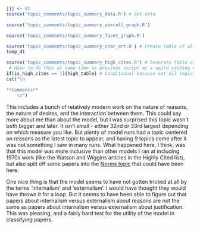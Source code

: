 ```r
jjj <- 81
source('topic_comments/topic_summary_data.R') # Get data
```

```r
source('topic_comments/topic_summary_overall_graph.R')
```

```r
source('topic_comments/topic_summary_facet_graph.R')
```

```r
source('topic_comments/topic_summary_char_art.R') # Create table of all articles in topic
temp_dt
```

```r
source('topic_comments/topic_summary_high_cites.R') # Generate table of highly cited articles. 
 # Have to do this at same time as previous script or a weird caching error occurs.
if(is_high_cites == 1){high_table} # Conditional because not all topics have high cites
cat("\n

**Comments**
	\n")
```

This includes a bunch of relatively modern work on the nature of reasons, the nature of desires, and the interaction between them. This could say more about me than about the model, but I was surprised this topic wasn't both bigger and later. It isn't small - either 32nd or 33rd largest depending on which measure you like. But plenty of model runs had a topic centered on reasons as the latest topic to appear, and having 9 topics come after it was not something I saw in many runs. What happened here, I think, was that this model was more inclusive than other models I ran at including 1970s work (like the Watson and Wiggins articles in the Highly Cited list), but also split off some papers into the [Norms topic](#topic90) that could have been here.

One nice thing is that the model seems to have not gotten tricked at all by the terms 'internalism' and 'externalism'. I would have thought they would have thrown it for a loop. But it seems to have been able to figure out that papers about internalism versus externalism about reasons are not the same as papers about internalism versus externalism about justification. This was pleasing, and a fairly hard test for the utility of the model in classifying papers.